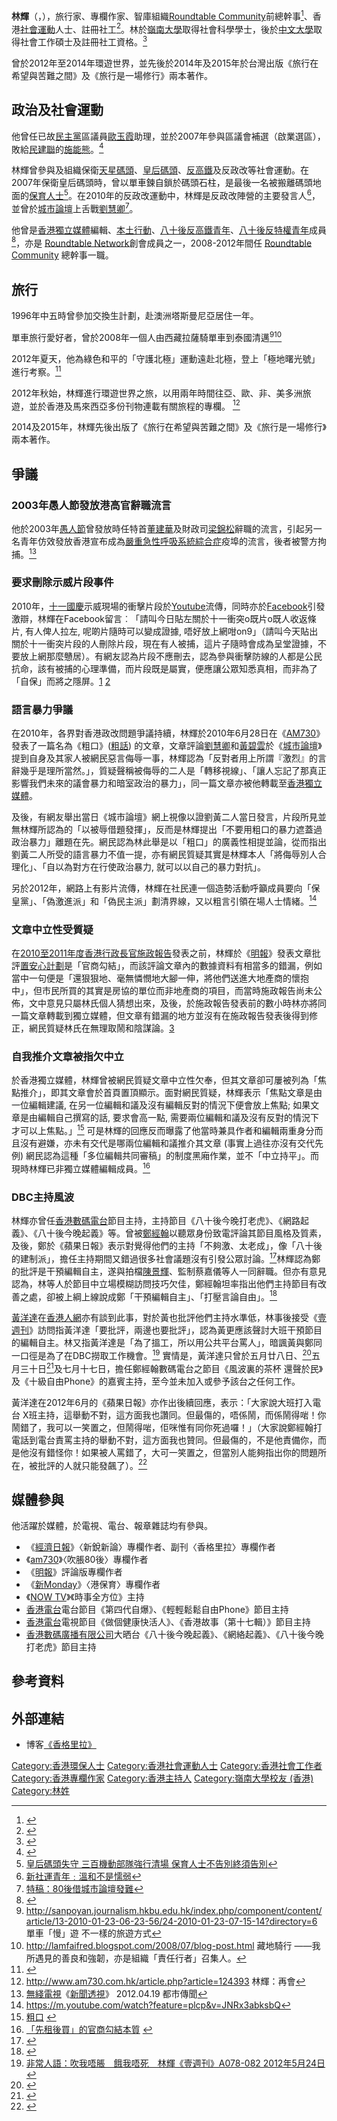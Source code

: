 {{Infobox_Person
|name=林輝
| native_name      = LAM Fai Fred
|birth_date={{birth date and age|1979|11|20}}
|education=[[彩虹邨天主教英文中學|彩虹邨天主教英文中學]]<br>[[嶺南大學_(香港)|嶺南大學]]社會科學學士<br>[[香港中文大學|香港中文大學]]社會工作碩士
|past=嶺南大學社會科學聯會執委會外務副主席<br>嶺南大學社會科學聯會評議會主席<br>嶺南大學學生會代表會修章委員會主席
}}
'''林輝'''（{{lang-en|LAM Fai Fred}}，{{bd|1979年|11月20日|}}），旅行家、專欄作家、智庫組織[[Roundtable_Community|Roundtable Community]]前總幹事<ref>{{Cite web |url=http://www.roundtablecommunity.org.hk/people/index.html |title=Our Staff |access-date=2010-10-14 |archive-date=2017-09-29 |archive-url=https://web.archive.org/web/20170929123403/http://www.roundtablecommunity.org.hk/people/index.html |dead-url=no }}</ref>、香港[[社會運動|社會運動]]人士、註冊社工<ref>{{Cite web |url=http://the-sun.on.cc/cnt/news/20100729/00410_011.html |title=Sun世代：重情重義工作狂 |access-date=2010-10-14 |archive-date=2010-12-01 |archive-url=https://web.archive.org/web/20101201015953/http://the-sun.on.cc/cnt/news/20100729/00410_011.html |dead-url=no }}</ref>。林於[[嶺南大學_(香港)|嶺南大學]]取得社會科學學士，後於[[香港中文大學|中文大學]]取得社會工作碩士及註冊社工資格。<ref>{{Cite web |url=http://the-sun.on.cc/cnt/news/20100729/00410_010.html |title=Sun世代：社運鐵漢流浪療情傷 |access-date=2010-10-14 |archive-date=2019-09-09 |archive-url=https://web.archive.org/web/20190909194232/http://the-sun.on.cc/cnt/news/20100729/00410_010.html |dead-url=no }}</ref>

曾於2012年至2014年環遊世界，並先後於2014年及2015年於台灣出版《旅行在希望與苦難之間》及《旅行是一場修行》兩本著作。

== 政治及社會運動 ==

他曾任已故[[民主黨_(香港)|民主黨]]區議員[[歐玉霞|歐玉霞]]助理，並於2007年參與區議會補選（啟業選區），敗給[[民建聯|民建聯]]的[[施能熊|施能熊]]。<ref>{{Cite web |url=http://www.eac.gov.hk/ch/distco/2007ktd_ky_result.htm |title=觀塘區議會啟業選區補選結果 |access-date=2010-10-14 |archive-date=2007-12-23 |archive-url=https://web.archive.org/web/20071223182823/http://www.eac.gov.hk/ch/distco/2007ktd_ky_result.htm |dead-url=no }}</ref>

林輝曾參與及組織保衛[[天星碼頭|天星碼頭]]、[[皇后碼頭|皇后碼頭]]、[[反高鐵|反高鐵]]及反政改等社會運動。在2007年保衛皇后碼頭時，曾以單車鍊自鎖於碼頭石柱，是最後一名被搬離碼頭地面的[[保育人士|保育人士]]<ref>[http://epochhk.com/7/8/2/49097.htm 皇后碼頭失守 三百機動部隊強行清場 保育人士不告別終須告別]</ref>。在2010年的反政改運動中，林輝是反政改陣營的主要發言人<ref>[http://news.sina.com.hk/cgi-bin/nw/show.cgi/1198/3/2/1558320/1.html 新社運青年﹕溫和不是懦弱]{{Dead link|date=2019年11月 |bot=InternetArchiveBot |fix-attempted=yes }}</ref>，並曾於[[城市論壇|城市論壇]]上舌戰[[劉慧卿|劉慧卿]]<ref>[http://www.singpao.com/NewsArticle.aspx?NewsID=100364&Lang=tc 特稿：80後借城市論壇發難]{{dead link|date=2018年3月 |bot=InternetArchiveBot |fix-attempted=yes }}</ref>。

他曾是[[香港獨立媒體|香港獨立媒體]]編輯、[[本土行動|本土行動]]、[[八十後反高鐵青年|八十後反高鐵青年]]、[[八十後反特權青年|八十後反特權青年]]成員<ref>{{Cite web |url=http://lamfaifred.blogspot.com/2011/01/80.html |title=這條路不容易走──我的一點社運回憶 |access-date=2011-12-05 |archive-date=2019-08-19 |archive-url=https://web.archive.org/web/20190819063831/http://lamfaifred.blogspot.com/2011/01/80.html |dead-url=no }}</ref>，亦是 [[Roundtable_Network|Roundtable Network]]創會成員之一，2008-2012年間任 [[Roundtable_Community|Roundtable Community]] 總幹事一職。

==旅行==

1996年中五時曾參加交換生計劃，赴澳洲塔斯曼尼亞居住一年。

單車旅行愛好者，曾於2008年一個人由西藏拉薩騎單車到泰國清邁<ref>http://sanpoyan.journalism.hkbu.edu.hk/index.php/component/content/article/13-2010-01-23-06-23-56/24-2010-01-23-07-15-14?directory=6{{dead link|date=2018年3月 |bot=InternetArchiveBot |fix-attempted=yes }}  單車「慢」遊 不一樣的旅遊方式</ref><ref>http://lamfaifred.blogspot.com/2008/07/blog-post.html {{Wayback|url=http://lamfaifred.blogspot.com/2008/07/blog-post.html |date=20190822212815 }} 藏地騎行 ——我所遇見的善良和強韌，亦是組織「責任行者」召集人。</ref>

2012年夏天，他為綠色和平的「守護北極」運動遠赴北極，登上「極地曙光號」進行考察。<ref>{{Cite web |url=http://www.greenpeace.org/hk/news/stories/climate-energy/2012/08/lam-fai-savethearctic-sharing-2012/ |title=林輝︰堅持到底 從政策入手緩減氣候變化 |access-date=2012-08-17 |archive-date=2016-03-06 |archive-url=https://web.archive.org/web/20160306162006/http://www.greenpeace.org/hk/news/stories/climate-energy/2012/08/lam-fai-savethearctic-sharing-2012/ |dead-url=no }}</ref>

2012年秋始，林輝進行環遊世界之旅，以用兩年時間往亞、歐、非、美多洲旅遊，並於香港及馬來西亞多份刊物連載有關旅程的專欄。 <ref>http://www.am730.com.hk/article.php?article=124393 {{Wayback|url=http://www.am730.com.hk/article.php?article=124393 |date=20160305011541 }} 林輝：再會</ref>

2014及2015年，林輝先後出版了《旅行在希望與苦難之間》及《旅行是一場修行》兩本著作。

==爭議==

===2003年愚人節發放港高官辭職流言===
他於2003年[[愚人節|愚人節]]曾發放時任特首[[董建華|董建華]]及財政司[[梁錦松|梁錦松]]辭職的流言，引起另一名青年仿效發放香港宣布成為[[嚴重急性呼吸系統綜合症|嚴重急性呼吸系統綜合症]]疫埠的流言，後者被警方拘捕。<ref>[[無綫電視|無綫電視]]《[[新聞透視|新聞透視]]》 2012.04.19 都市傳聞</ref>

===要求刪除示威片段事件===
2010年，[[十一國慶|十一國慶]]示威現場的衝擊片段於[[Youtube|Youtube]]流傳，同時亦於[[Facebook|Facebook]]引發激辯，林輝在Facebook留言︰「請叫今日貼左關於十一衝突o既片o既人收返條片, 有人俾人拉左, 呢啲片隨時可以變成證據, 唔好放上網咁on9」（請叫今天貼出關於十一衝突片段的人刪除片段，現在有人被捕，這片子隨時會成為呈堂證據，不要放上網那麼戇居）。有網友認為片段不應刪去，認為參與衝擊防線的人都是公民抗命，該有被捕的心理準備，而片段既是屬實，便應讓公眾知悉真相，而非為了「自保」而將之隱屏。[http://tommyjonk.xanga.com/733583048/%E7%80%A8%E5%B0%BF%E8%9D%A6%E8%88%87%E7%89%9B%E4%B8%B8/] {{Wayback|url=http://tommyjonk.xanga.com/733583048/%E7%80%A8%E5%B0%BF%E8%9D%A6%E8%88%87%E7%89%9B%E4%B8%B8/ |date=20160304220608 }} [http://www.inmediahk.net/node/1008423] {{Wayback|url=http://www.inmediahk.net/node/1008423 |date=20190823025049 }}

===語言暴力爭議===
在2010年，各界對香港政改問題爭議持續，林輝於2010年6月28日在《[[AM730|AM730]]》發表了一篇名為《粗口》([[粗話|粗話]]) 的文章，文章評論[[劉慧卿|劉慧卿]]和[[黃碧雲|黃碧雲]]於《[[城市論壇|城市論壇]]》提到自身及其家人被網民惡言侮辱一事，林輝認為「反對者用上所謂『激烈』的言辭幾乎是理所當然。」，質疑聲稱被侮辱的二人是「轉移視線」、「讓人忘記了那真正影響我們未來的議會暴力和暗室政治的暴力」，同一篇文章亦被他轉載至[[香港獨立媒體|香港獨立媒體]]。
 
及後，有網友舉出當日《城市論壇》網上視像以證劉黃二人當日發言，片段所見並無林輝所認為的「以被辱借題發揮」，反而是林輝提出「不要用粗口的暴力遮蓋過政治暴力」離題在先。網民認為林此舉是以「粗口」的廣義性相提並論，從而指出劉黃二人所受的語言暴力不值一提，亦有網民質疑其實是林輝本人「將侮辱別人合理化」、「自以為對方在行使政治暴力, 就可以以自己的暴力對抗」。
 
另於2012年，網路上有影片流傳，林輝在社民連一個造勢活動呼籲成員要向「保皇黨」、「偽激進派」和「偽民主派」劃清界線，又以粗言引領在場人士情緒。<ref>https://m.youtube.com/watch?feature=plcp&v=JNRx3abksbQ</ref>

===文章中立性受質疑===
在[[2010至2011年度香港行政長官施政報告|2010至2011年度香港行政長官施政報告]]發表之前，林輝於《[[明報|明報]]》發表文章批評[[置安心計劃|置安心計劃]]是「官商勾結」，而該評論文章內的數據資料有相當多的錯漏，例如當中一句便是「還狠狠地、毫無憐憫地大腳一伸，將他們送進大地產商的懷抱中」，但市民所買的其實是房協的單位而非地產商的項目，而當時施政報告尚未公佈，文中意見只屬林氏個人猜想出來，及後，於施政報告發表前的數小時林亦將同一篇文章轉載到獨立媒體，但文章有錯漏的地方並沒有在施政報告發表後得到修正，網民質疑林氏在無理取鬧和陰謀論。[http://www.inmediahk.net/%E3%80%8C%E5%85%88%E7%A7%9F%E5%BE%8C%E8%B2%B7%E3%80%8D%E7%9A%84%E5%AE%98%E5%95%86%E5%8B%BE%E7%B5%90%E6%9C%AC%E8%B3%AA] {{Wayback|url=http://www.inmediahk.net/%E3%80%8C%E5%85%88%E7%A7%9F%E5%BE%8C%E8%B2%B7%E3%80%8D%E7%9A%84%E5%AE%98%E5%95%86%E5%8B%BE%E7%B5%90%E6%9C%AC%E8%B3%AA |date=20200808053728 }}
 
===自我推介文章被指欠中立===
於香港獨立媒體，林輝曾被網民質疑文章中立性欠奉，但其文章卻可屢被列為「焦點推介」，即其文章會於首頁置頂顯示。面對網民質疑，林輝表示「焦點文章是由一位編輯建議, 在另一位編輯和議及沒有編輯反對的情況下便會放上焦點; 如果文章是由編輯自己撰寫的話, 要求會高一點, 需要兩位編輯和議及沒有反對的情況下才可以上焦點。」<ref>[http://www.inmediahk.net/node/1007562#comment-1015250 粗口] {{Wayback|url=http://www.inmediahk.net/node/1007562#comment-1015250 |date=20190821020920 }}</ref>
可是林輝的回應反而曝露了他當時兼具作者和編輯兩重身分而且沒有避嫌，亦未有交代是哪兩位編輯和議推介其文章 (事實上過往亦沒有交代先例) 網民認為這種「多位編輯共同審稿」的制度黑廂作業，並不「中立持平」。而現時林輝已非獨立媒體編輯成員。<ref>[http://www.inmediahk.net/%E3%80%8C%E5%85%88%E7%A7%9F%E5%BE%8C%E8%B2%B7%E3%80%8D%E7%9A%84%E5%AE%98%E5%95%86%E5%8B%BE%E7%B5%90%E6%9C%AC%E8%B3%AA#comment-1016923 「先租後買」的官商勾結本質] {{Wayback|url=http://www.inmediahk.net/%E3%80%8C%E5%85%88%E7%A7%9F%E5%BE%8C%E8%B2%B7%E3%80%8D%E7%9A%84%E5%AE%98%E5%95%86%E5%8B%BE%E7%B5%90%E6%9C%AC%E8%B3%AA#comment-1016923 |date=20200808053728 }}</ref>

===DBC主持風波===
 
林輝亦曾任[[香港數碼電台|香港數碼電台]]節目主持，主持節目《八十後今晚打老虎》、《網路起義》、《八十後今晚起義》等。曾被[[鄭經翰|鄭經翰]]以聽眾身份致電評論其節目風格及質素，及後，鄭於《蘋果日報》表示對覺得他們的主持「不夠激、太老成」，像「八十後的建制派」，擔任主持期間又錯過很多社會議題沒有引發公眾討論。<ref>{{Cite web|url=http://hk.apple.nextmedia.com/supplement/culture/art/20120612/16416964|title=元氣堂：大班回朝|publisher=《[[蘋果日報_(香港)|蘋果日報]]》|language=zh-hant|accessdate=2012-06-12|archive-date=2016-06-02|archive-url=https://web.archive.org/web/20160602084828/http://hk.apple.nextmedia.com/supplement/culture/art/20120612/16416964|dead-url=no}}</ref>林輝認為鄭的批評是干預編輯自主，遂與拍檔[[陳景輝|陳景輝]]、監制蔡嘉儀等人一同辭職。但亦有意見認為，林等人於節目中立場模糊訪問技巧欠佳，鄭經翰坦率指出他們主持節目有改善之處，卻被上綱上線說成鄭「干預編輯自主」、「打壓言論自由」。<ref>{{Cite web |url=http://www.passiontimes.hk/article/06-08-2013/3234 |title=社運左膠的鬥倒鬥垮鬥臭史  |access-date=2013-06-30 |archive-date=2020-08-11 |archive-url=https://web.archive.org/web/20200811152757/http://www.passiontimes.hk/article/06-08-2013/3234 |dead-url=no }}</ref>
 
[[黃洋達|黃洋達]]在[[香港人網|香港人網]]亦有談到此事，對於黃也批評他們主持水準低，林事後接受《[[壹週刊|壹週刊]]》訪問指黃洋達「要批評，兩邊也要批評」，認為黃更應該聲討大班干預節目的編輯自主。林又指黃洋達是「為了搵工，所以用公共平台罵人」，暗諷黃與鄭同一口徑是為了在DBC撈取工作機會。<ref>[http://hk.next.nextmedia.com/article/1159/16359138 非常人語：吹我唔脹　餓我唔死　林輝《壹週刊》A078-082 2012年5月24日] {{Wayback|url=http://hk.next.nextmedia.com/article/1159/16359138 |date=20180823041951 }}</ref> 實情是，黃洋達只曾於五月廿八日、<ref>{{Cite web|url=http://www.youtube.com/watch?v=Fl47nSIyXOk|title=05-28黃洋達出席《風波裏的茶杯》嘉賓|language=zh-hant|accessdate=2012-05-28|archive-date=2020-05-03|archive-url=https://web.archive.org/web/20200503145940/https://www.youtube.com/watch?v=Fl47nSIyXOk&gl=US&hl=en|dead-url=no}}</ref>五月三十日<ref>{{Cite web|url=http://www.youtube.com/watch?v=ECUPvhMLcKM|title=黃毓民 x 黃洋達 ：風波裡的茶杯 30.5.2012|language=zh-hant|accessdate=2012-05-30|archive-date=2020-05-01|archive-url=https://web.archive.org/web/20200501063215/https://www.youtube.com/watch?v=ECUPvhMLcKM&gl=US&hl=en|dead-url=no}}</ref>及七月十七日，擔任鄭經翰數碼電台之節目《風波裏的茶杯 還聲於民》及《十級自由Phone》的嘉賓主持，至今並未加入或參予該台之任何工作。
 
黃洋達在2012年6月的《蘋果日報》亦作出後續回應，表示：「大家說大班打入電台 X班主持，這舉動不對，這方面我也讚同。但最傷的，唔係鬧，而係鬧得啱！你鬧錯了，我可以一笑置之，但鬧得啱，佢咪惟有同你死過囉！」（大家說鄭經翰打電話到電台責罵主持的舉動不對，這方面我也贊同。但最傷的，不是他責備你，而是他沒有錯怪你！如果被人罵錯了，大可一笑置之，但當別人能夠指出你的問題所在，被批評的人就只能發飆了）。<ref>{{Cite web |url=http://hk.apple.nextmedia.com/supplement/culture/art/20120605/16397273 |title=元氣堂：出爐政治犯　皇上駕到 |publisher=《[[蘋果日報_(香港)|蘋果日報]]》|access-date=2013-06-30 |archive-date=2017-03-03 |archive-url=https://web.archive.org/web/20170303125118/http://hk.apple.nextmedia.com/supplement/culture/art/20120605/16397273 |dead-url=no }}</ref>

== 媒體參與 ==
他活躍於媒體，於電視、電台、報章雜誌均有參與。

*《[[香港經濟日報|經濟日報]]》〈新銳新論〉專欄作者、副刊〈香格里拉〉專欄作者
*《[[am730|am730]]》〈吹脹80後〉專欄作者
*《[[明報|明報]]》評論版專欄作者
*《[[新Monday|新Monday]]》〈港保育〉專欄作者
*《[[NOW_TV|NOW TV]]》《時事全方位》主持
*[[香港電台|香港電台]]電台節目《第四代自爆》、《輕輕鬆鬆自由Phone》節目主持
*[[香港電台|香港電台]]電視節目《做個健康快活人》、《香港故事（第十七輯）》節目主持
*[[香港數碼廣播有限公司|香港數碼廣播有限公司]]大晒台《八十後今晚起義》、《網絡起義》、《八十後今晚打老虎》節目主持

==參考資料==
{{reflist}}

== 外部連結 ==
*博客[http://lamfaifred.blogspot.com 《香格里拉》] {{Wayback|url=http://lamfaifred.blogspot.com/ |date=20200724222759 }}

[[Category:香港環保人士|Category:香港環保人士]]
[[Category:香港社會運動人士|Category:香港社會運動人士]]
[[Category:香港社會工作者|Category:香港社會工作者]]
[[Category:香港專欄作家|Category:香港專欄作家]]
[[Category:香港主持人|Category:香港主持人]]
[[Category:嶺南大學校友_(香港)|Category:嶺南大學校友 (香港)]]
[[Category:林姓|Category:林姓]]